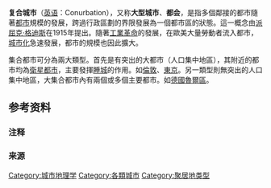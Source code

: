 {{unreferenced|time=2013-05-20T01:03:14+00:00}}

'''复合城市'''（[[英语|英语]]：Conurbation），又称'''大型城市'''、'''都会'''{{Notetag|按《海峡两岸测绘学名词》}}，是指多個鄰接的都市隨著[[城市|都市]]規模的發展，跨過行政區劃的界限發展為一個都市區的狀態。這一概念由[[派屈克·格迪斯|派屈克·格迪斯]]在1915年提出。隨著[[工業革命|工業革命]]的發展，在歐美大量勞動者流入都市，[[城市化|城市化]]急速發展，都市的規模也因此擴大。

集合都市可分為兩大類型。首先是有突出的大都市（人口集中地區），其附近的都市均為[[衛星都市|衛星都市]]，主要發揮[[睡城|睡城]]的作用。如[[倫敦|倫敦]]、[[東京|東京]]。另一類型則無突出的人口集中地區，大集合都市內有兩個或多個主要都市。如[[德國|德國]][[魯爾區|魯爾區]]。

== 参考资料 ==
=== 注释 ===
{{Notefoot}}

=== 来源 ===
{{reflist}}

{{城市與區域規劃}}

[[Category:城市地理学|Category:城市地理学]]
[[Category:各類城市|Category:各類城市]]
[[Category:聚居地类型|Category:聚居地类型]]


{{地理學小作品}}